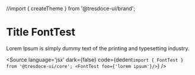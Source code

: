 //import { createTheme } from '@tresdoce-ui/brand';


<Meta title="FontTest" component={FontTest} />

# Title FontTest

Lorem Ipsum is simply dummy text of the printing and typesetting industry. 

<Canvas >
  <Layout theme={createTheme()} cdnBasepath={''} containerFluid={true}>
    <FontTest foo={'lorem ipsum'} />
  </Layout>
</Canvas>

<Source
  language='jsx'
  dark={false}
  code={dedent`import { FontTest } from '@tresdoce-ui/core';
        <FontTest foo={'lorem ipsum'}/>`}
/>
